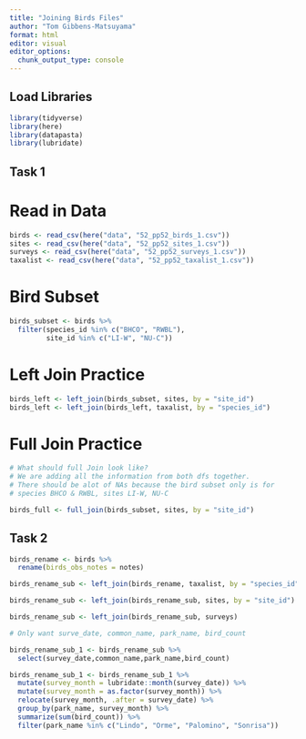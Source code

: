 ```yaml
---
title: "Joining Birds Files"
author: "Tom Gibbens-Matsuyama"
format: html
editor: visual
editor_options: 
  chunk_output_type: console
---
```


## Load Libraries

```r
library(tidyverse)
library(here)
library(datapasta)
library(lubridate)
```


## Task 1

# Read in Data

```r
birds <- read_csv(here("data", "52_pp52_birds_1.csv"))
sites <- read_csv(here("data", "52_pp52_sites_1.csv"))
surveys <- read_csv(here("data", "52_pp52_surveys_1.csv"))
taxalist <- read_csv(here("data", "52_pp52_taxalist_1.csv"))
```

# Bird Subset

```r
birds_subset <- birds %>% 
  filter(species_id %in% c("BHCO", "RWBL"),
         site_id %in% c("LI-W", "NU-C"))
```

# Left Join Practice 

```r
birds_left <- left_join(birds_subset, sites, by = "site_id")
birds_left <- left_join(birds_left, taxalist, by = "species_id")
```

# Full Join Practice

```r
# What should full Join look like?
# We are adding all the information from both dfs together. 
# There should be alot of NAs because the bird subset only is for 
# species BHCO & RWBL, sites LI-W, NU-C

birds_full <- full_join(birds_subset, sites, by = "site_id")

```

## Task 2 

```r
birds_rename <- birds %>% 
  rename(birds_obs_notes = notes)

birds_rename_sub <- left_join(birds_rename, taxalist, by = "species_id") 

birds_rename_sub <- left_join(birds_rename_sub, sites, by = "site_id") 

birds_rename_sub <- left_join(birds_rename_sub, surveys)

# Only want surve_date, common_name, park_name, bird_count

birds_rename_sub_1 <- birds_rename_sub %>% 
  select(survey_date,common_name,park_name,bird_count)

birds_rename_sub_1 <- birds_rename_sub_1 %>% 
  mutate(survey_month = lubridate::month(survey_date)) %>% 
  mutate(survey_month = as.factor(survey_month)) %>% 
  relocate(survey_month, .after = survey_date) %>% 
  group_by(park_name, survey_month) %>% 
  summarize(sum(bird_count)) %>% 
  filter(park_name %in% c("Lindo", "Orme", "Palomino", "Sonrisa"))

```

